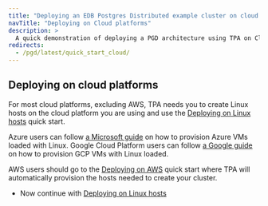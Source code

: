 ```yaml
---
title: "Deploying an EDB Postgres Distributed example cluster on cloud platforms"
navTitle: "Deploying on Cloud platforms"
description: >
  A quick demonstration of deploying a PGD architecture using TPA on Cloud platforms
redirects:
  - /pgd/latest/quick_start_cloud/
---
```


## Deploying on cloud platforms

For most cloud platforms, excluding AWS, TPA needs you to create Linux hosts on the cloud platform you are using and use the [Deploying on Linux hosts](quick_start_linux) quick start.

Azure users can follow [a Microsoft guide](https://learn.microsoft.com/en-us/azure/virtual-machines/linux/quick-create-portal?tabs=ubuntu) on how to provision Azure VMs loaded with Linux. Google Cloud Platform users can follow [a Google guide](https://cloud.google.com/compute/docs/create-linux-vm-instance) on how to provision GCP VMs with Linux loaded. 

AWS users should go to the [Deploying on AWS](quick_start_aws) quick start where TPA will
automatically provision the hosts needed to create your cluster.

* Now continue with [Deploying on Linux hosts](quick_start_linux)